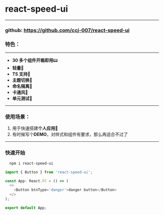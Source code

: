 <Meta title='Introduction' />

<style>
  {`
  `}
</style>

# react-speed-ui

---

### github: <a>https://github.com/ccj-007/react-speed-ui </a>

### 特色：

---

- **30 多个组件开箱即用**📟
- **轻量**📎
- **TS 支持**💎
- **主题切换**💱
- **命名隔离**🔞
- **卡通风**🔫
- **单元测试**📧

---

### 使用场景：

1. 用于快速搭建**个人应用**📨
2. 有时候写个**DEMO**，对样式和组件有要求，那么再适合不过了

---

### 快速开始

```sh
  npm i react-speed-ui
```

```js
import { Button } from 'react-speed-ui';

const App: React.FC = () => (
  <>
    <Button btnType='danger'>danger button</Button>
  </>
);

export default App;
```
